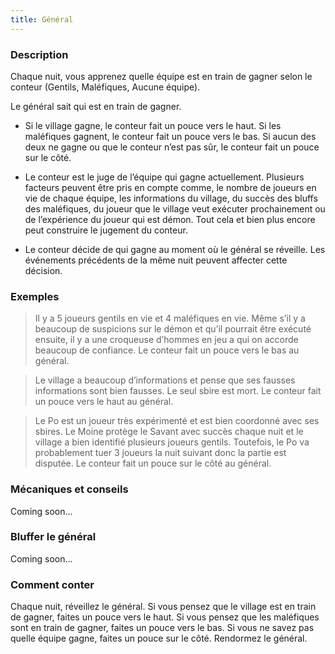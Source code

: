 ```yaml
---
title: Général
---
```



<Role GENERAL header />

### Description

Chaque nuit, vous apprenez quelle équipe est en train de gagner selon le conteur (Gentils, Maléfiques, Aucune équipe).

Le général sait qui est en train de gagner.

-   Si le village gagne, le conteur fait un pouce vers le haut. Si les maléfiques gagnent, le conteur fait un pouce vers le bas. Si aucun des deux ne gagne ou que le conteur n’est pas sûr, le conteur fait un pouce sur le côté.

-   Le conteur est le juge de l’équipe qui gagne actuellement. Plusieurs facteurs peuvent être pris en compte comme, le nombre de joueurs en vie de chaque équipe, les informations du village, du succès des bluffs des maléfiques, du joueur que le village veut exécuter prochainement ou de l’expérience du joueur qui est démon. Tout cela et bien plus encore peut construire le jugement du conteur.

-   Le conteur décide de qui gagne au moment où le général se réveille. Les événements précédents de la même nuit peuvent affecter cette décision. 

### Exemples

> Il y a 5 joueurs gentils en vie et 4 maléfiques en vie. Même s’il y a beaucoup de suspicions sur le démon et qu’il pourrait être exécuté ensuite, il y a une croqueuse d’hommes en jeu a qui on accorde beaucoup de confiance. Le conteur fait un pouce vers le bas au général.

> Le village a beaucoup d’informations et pense que ses fausses informations sont bien fausses. Le seul sbire est mort. Le conteur fait un pouce vers le haut au général.

> Le Po est un joueur très expérimenté et est bien coordonné avec ses sbires. Le Moine protège le Savant avec succès chaque nuit et le village a bien identifié plusieurs joueurs gentils. Toutefois, le Po va probablement tuer 3 joueurs la nuit suivant donc la partie est disputée. Le conteur fait un pouce sur le côté au général.

### Mécaniques et conseils

Coming soon...

### Bluffer le général

Coming soon...

### Comment conter

Chaque nuit, réveillez le général. Si vous pensez que le village est en train de gagner, faites un pouce vers le haut. Si vous pensez que les maléfiques sont en train de gagner, faites un pouce vers le bas. Si vous ne savez pas quelle équipe gagne, faites un pouce sur le côté. Rendormez le général. 


